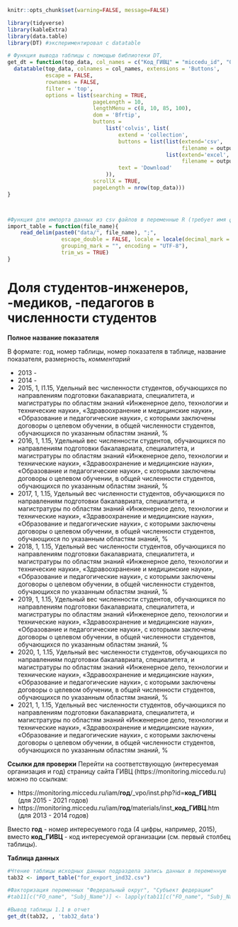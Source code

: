
```r
knitr::opts_chunk$set(warning=FALSE, message=FALSE)
```


```r
library(tidyverse)
library(kableExtra)
library(data.table)
library(DT) #экспериментировал с datatable
```

```r
# Функция вывода таблицы с помощью библиотеки DT, 
get_dt = function(top_data, col_names = c("Код_ГИВЦ" = "miccedu_id", "Организация" = "clear_name", "2013" = "ind_2013_value", "2014" = "ind_2014_value", "2015" = "ind_2015_value", "2016" = "ind_2016_value", "2017" = "ind_2017_value", "2018" = "ind_2018_value", "2019" = "ind_2019_value", "2020" = "ind_2020_value", "2021" =  "ind_2021_value"), output_file_name) {
  datatable(top_data, colnames = col_names, extensions = 'Buttons',
            escape = FALSE,
            rownames = FALSE,
            filter = 'top',
            options = list(searching = TRUE,
                           pageLength = 10,
                           lengthMenu = c(8, 10, 85, 100),
                           dom = 'Bfrtip',
                           buttons = 
                               list('colvis', list(
                                   extend = 'collection',
                                   buttons = list(list(extend='csv',
                                                       filename = output_file_name),
                                                  list(extend='excel',
                                                       filename = output_file_name)),
                                   text = 'Download'
                               )),
                           scrollX = TRUE,
                           pageLength = nrow(top_data))) 
}



#Функция для импорта данных из csv файлов в переменные R (требует имя файла в кавычках и берет из каталока data рабочей директории проекта)
import_table = function(file_name){
    read_delim(paste0("data/", file_name), ";", 
                 escape_double = FALSE, locale = locale(decimal_mark = ",", 
                 grouping_mark = "", encoding = "UTF-8"), 
                 trim_ws = TRUE)
}
```






# Доля студентов-инженеров, -медиков, -педагогов в численности студентов  {#ind32_info}

**Полное название показателя**

В формате: год, номер таблицы, номер показателя в таблице, название показателя, размерность, *комментарий*



* 2013 -
* 2014 -
* 2015, 1, I1.15, Удельный вес численности студентов, обучающихся по направлениям подготовки бакалавриата, специалитета, и магистратуры по областям знаний «Инженерное дело, технологии и технические науки», «Здравоохранение и медицинские науки», «Образование и педагогические науки», с которыми заключены договоры о целевом обучении, в общей численности студентов, обучающихся по указанным областям знаний, %
* 2016, 1, 1.15, Удельный вес численности студентов, обучающихся по направлениям подготовки бакалавриата, специалитета, и магистратуры по областям знаний «Инженерное дело, технологии и технические науки», «Здравоохранение и медицинские науки», «Образование и педагогические науки», с которыми заключены договоры о целевом обучении, в общей численности студентов, обучающихся по указанным областям знаний, %
* 2017, 1, 1.15, Удельный вес численности студентов, обучающихся по направлениям подготовки бакалавриата, специалитета, и магистратуры по областям знаний «Инженерное дело, технологии и технические науки», «Здравоохранение и медицинские науки», «Образование и педагогические науки», с которыми заключены договоры о целевом обучении, в общей численности студентов, обучающихся по указанным областям знаний, %
* 2018, 1, 1.15, Удельный вес численности студентов, обучающихся по направлениям подготовки бакалавриата, специалитета, и магистратуры по областям знаний «Инженерное дело, технологии и технические науки», «Здравоохранение и медицинские науки», «Образование и педагогические науки», с которыми заключены договоры о целевом обучении, в общей численности студентов, обучающихся по указанным областям знаний, %
* 2019, 1, 1.15, Удельный вес численности студентов, обучающихся по направлениям подготовки бакалавриата, специалитета, и магистратуры по областям знаний «Инженерное дело, технологии и технические науки», «Здравоохранение и медицинские науки», «Образование и педагогические науки», с которыми заключены договоры о целевом обучении, в общей численности студентов, обучающихся по указанным областям знаний, %
* 2020, 1, 1.15, Удельный вес численности студентов, обучающихся по направлениям подготовки бакалавриата, специалитета, и магистратуры по областям знаний «Инженерное дело, технологии и технические науки», «Здравоохранение и медицинские науки», «Образование и педагогические науки», с которыми заключены договоры о целевом обучении, в общей численности студентов, обучающихся по указанным областям знаний, %
* 2021, 1, 1.15, Удельный вес численности студентов, обучающихся по направлениям подготовки бакалавриата, специалитета, и магистратуры по областям знаний «Инженерное дело, технологии и технические науки», «Здравоохранение и медицинские науки», «Образование и педагогические науки», с которыми заключены договоры о целевом обучении, в общей численности студентов, обучающихся по указанным областям знаний, %


**Ссылки для проверки**
Перейти на соответствующую (интересуемая организация и год) страницу сайта ГИВЦ (https://monitoring.miccedu.ru) можно по ссылкам:

* https://monitoring.miccedu.ru/iam/**год**/_vpo/inst.php?id=**код_ГИВЦ** (для 2015 - 2021 годов)
* https://monitoring.miccedu.ru/iam/**год**/materials/inst_**код_ГИВЦ**.htm (для 2013 - 2014 годов)

Вместо **год** - номер интересуемого года (4 цифры, например, 2015), вместо **код_ГИВЦ** - код интересуемой организации (см. первый столбец таблицы).



**Таблица данных**

```r
#Чтение таблицы исходных данных подраздела запись данных в переменную
tab32 <- import_table("for_export_ind32.csv")

#Факторизация переменных "Федеральный округ", "Субъект федерации"
#tab11[c("FO_name", "Subj_Name")] <- lapply(tab11[c("FO_name", "Subj_Name")] , factor)

```




```r
#Вывод таблицы 1.1 в отчет
get_dt(tab32, , 'tab32_data')
```



